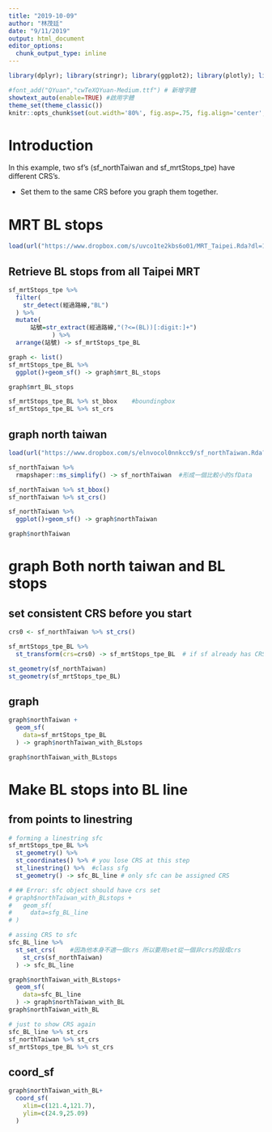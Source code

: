 ```yaml
---
title: "2019-10-09"
author: "林茂廷"
date: "9/11/2019"
output: html_document
editor_options: 
  chunk_output_type: inline
---
```


```r
library(dplyr); library(stringr); library(ggplot2); library(plotly); library(lubridate); library(readr); library(tidyr); library(showtext); library(colorspace); library(scales); library(magick); library(sf); library(rmapshaper); library(osmdata)

#font_add("QYuan","cwTeXQYuan-Medium.ttf") # 新增字體
showtext_auto(enable=TRUE) #啟用字體
theme_set(theme_classic())
knitr::opts_chunk$set(out.width='80%', fig.asp=.75, fig.align='center', fig.showtext=T)
```

# Introduction 

In this example, two sf's (sf_northTaiwan and sf_mrtStops_tpe) have different CRS's. 

  * Set them to the same CRS before you graph them together. 

# MRT BL stops

```r
load(url("https://www.dropbox.com/s/uvco1te2kbs6o01/MRT_Taipei.Rda?dl=1"))
```

## Retrieve BL stops from all Taipei MRT

```r
sf_mrtStops_tpe %>%
  filter(
    str_detect(經過路線,"BL")
  ) %>%
  mutate(
      站號=str_extract(經過路線,"(?<=(BL))[:digit:]+")
            ) %>%
  arrange(站號) -> sf_mrtStops_tpe_BL
```




```r
graph <- list()
sf_mrtStops_tpe_BL %>%
  ggplot()+geom_sf() -> graph$mrt_BL_stops

graph$mrt_BL_stops
```


```r
sf_mrtStops_tpe_BL %>% st_bbox    #boundingbox
sf_mrtStops_tpe_BL %>% st_crs
```


## graph north taiwan


```r
load(url("https://www.dropbox.com/s/elnvocol0nnkcc9/sf_northTaiwan.Rda?dl=1"))

sf_northTaiwan %>%
  rmapshaper::ms_simplify() -> sf_northTaiwan  #形成一個比較小的sfData
```

```r
sf_northTaiwan %>% st_bbox()
sf_northTaiwan %>% st_crs()
```


```r
sf_northTaiwan %>% 
  ggplot()+geom_sf() -> graph$northTaiwan

graph$northTaiwan
```

# graph Both north taiwan and BL stops

## set consistent CRS before you start

```r
crs0 <- sf_northTaiwan %>% st_crs()

sf_mrtStops_tpe_BL %>%
  st_transform(crs=crs0) -> sf_mrtStops_tpe_BL  # if sf already has CRS, use st_transform
```


```r
st_geometry(sf_northTaiwan)
st_geometry(sf_mrtStops_tpe_BL)
```

## graph

```r
graph$northTaiwan +
  geom_sf(
    data=sf_mrtStops_tpe_BL
  ) -> graph$northTaiwan_with_BLstops

graph$northTaiwan_with_BLstops
```

# Make BL stops into BL line

## from points to linestring
```r
# forming a linestring sfc
sf_mrtStops_tpe_BL %>%
  st_geometry() %>%
  st_coordinates() %>% # you lose CRS at this step
  st_linestring() %>%  #class sfg
  st_geometry() -> sfc_BL_line # only sfc can be assigned CRS

# ## Error: sfc object should have crs set
# graph$northTaiwan_with_BLstops +
#   geom_sf(
#     data=sfg_BL_line
# )

# assing CRS to sfc
sfc_BL_line %>% 
  st_set_crs(    #因為他本身不適一個crs 所以要用set從一個非crs的設成crs
    st_crs(sf_northTaiwan)
  ) -> sfc_BL_line

graph$northTaiwan_with_BLstops+
  geom_sf(
    data=sfc_BL_line
  ) -> graph$northTaiwan_with_BL
graph$northTaiwan_with_BL
```



```r
# just to show CRS again
sfc_BL_line %>% st_crs
sf_northTaiwan %>% st_crs
sf_mrtStops_tpe_BL %>% st_crs
```

## coord_sf

```r
graph$northTaiwan_with_BL+
  coord_sf(
    xlim=c(121.4,121.7),
    ylim=c(24.9,25.09)
  )
```

